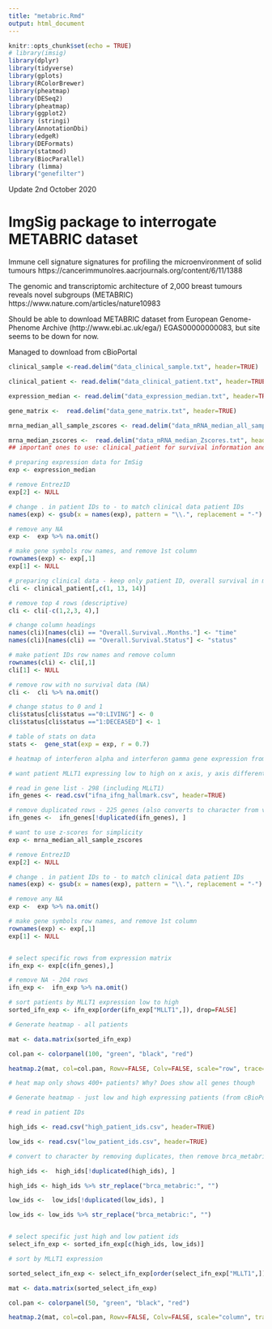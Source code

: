 ```yaml
---
title: "metabric.Rmd"
output: html_document
---
```


```r
knitr::opts_chunk$set(echo = TRUE)
# library(imsig)
library(dplyr)
library(tidyverse)
library(gplots)
library(RColorBrewer)
library(pheatmap)
library(DESeq2)
library(pheatmap)
library(ggplot2)
library (stringi)
library(AnnotationDbi)
library(edgeR)
library(DEFormats)
library(statmod)
library(BiocParallel)
library (limma)
library("genefilter")
```

Update 2nd October 2020

# ImgSig package to interrogate METABRIC dataset

Immune cell signature signatures for profiling the microenvironment of solid tumours https://cancerimmunolres.aacrjournals.org/content/6/11/1388

The genomic and transcriptomic architecture of 2,000 breast tumours reveals novel subgroups (METABRIC) https://www.nature.com/articles/nature10983

Should be able to download METABRIC dataset from European Genome-Phenome Archive (http://www.ebi.ac.uk/ega/) EGAS00000000083, but site seems to be down for now.

Managed to download from cBioPortal

```r
clinical_sample <-read.delim("data_clinical_sample.txt", header=TRUE)

clinical_patient <- read.delim("data_clinical_patient.txt", header=TRUE, na.strings = c("", "NA"))

expression_median <- read.delim("data_expression_median.txt", header=TRUE, na.strings = c("", "NA"))

gene_matrix <-  read.delim("data_gene_matrix.txt", header=TRUE)

mrna_median_all_sample_zscores <- read.delim("data_mRNA_median_all_sample_Zscores.txt", header=TRUE)

mrna_median_zscores <-  read.delim("data_mRNA_median_Zscores.txt", header=TRUE)
## important ones to use: clinical_patient for survival information and expression_median for gene expression matrix (ImSig uses TPM/FPKM not Z-scores) ##
```


```r
# preparing expression data for ImSig
exp <- expression_median

# remove EntrezID
exp[2] <- NULL

# change . in patient IDs to - to match clinical data patient IDs
names(exp) <- gsub(x = names(exp), pattern = "\\.", replacement = "-")  

# remove any NA
exp <-  exp %>% na.omit()

# make gene symbols row names, and remove 1st column
rownames(exp) <- exp[,1]
exp[1] <- NULL

# preparing clinical data - keep only patient ID, overall survival in months and status (live/dead)
cli <- clinical_patient[,c(1, 13, 14)]

# remove top 4 rows (descriptive)
cli <- cli[-c(1,2,3, 4),]

# change column headings
names(cli)[names(cli) == "Overall.Survival..Months."] <- "time"
names(cli)[names(cli) == "Overall.Survival.Status"] <- "status"

# make patient IDs row names and remove column
rownames(cli) <- cli[,1]
cli[1] <- NULL

# remove row with no survival data (NA)
cli <-  cli %>% na.omit()

# change status to 0 and 1
cli$status[cli$status =="0:LIVING"] <- 0
cli$status[cli$status =="1:DECEASED"] <- 1
```

```r
# table of stats on data
stats <-  gene_stat(exp = exp, r = 0.7)
```

```r
# heatmap of interferon alpha and interferon gamma gene expression from Hallmark gene sets compared with MLLT1 expression

# want patient MLLT1 expressing low to high on x axis, y axis different genes from ifn a and ifn g

# read in gene list - 298 (including MLLT1)
ifn_genes <- read.csv("ifna_ifng_hallmark.csv", header=TRUE)

# remove duplicated rows - 225 genes (also converts to character from vector?)
ifn_genes <-  ifn_genes[!duplicated(ifn_genes), ]

# want to use z-scores for simplicity
exp <- mrna_median_all_sample_zscores

# remove EntrezID
exp[2] <- NULL

# change . in patient IDs to - to match clinical data patient IDs
names(exp) <- gsub(x = names(exp), pattern = "\\.", replacement = "-")  

# remove any NA
exp <-  exp %>% na.omit()

# make gene symbols row names, and remove 1st column
rownames(exp) <- exp[,1]
exp[1] <- NULL


# select specific rows from expression matrix
ifn_exp <- exp[c(ifn_genes),]

# remove NA - 204 rows
ifn_exp <-  ifn_exp %>% na.omit()

# sort patients by MLLT1 expression low to high
sorted_ifn_exp <- ifn_exp[order(ifn_exp["MLLT1",]), drop=FALSE]


```

```r

# Generate heatmap - all patients

mat <- data.matrix(sorted_ifn_exp)

col.pan <- colorpanel(100, "green", "black", "red")

heatmap.2(mat, col=col.pan, Rowv=FALSE, Colv=FALSE, scale="row", trace="none", dendrogram="none", cexRow=0.1, cexCol=0.1, density.info="none")

# heat map only shows 400+ patients? Why? Does show all genes though


```

```r

# Generate heatmap - just low and high expressing patients (from cBioPortal EXP>1 and EXP<-1)

# read in patient IDs

high_ids <- read.csv("high_patient_ids.csv", header=TRUE)

low_ids <- read.csv("low_patient_ids.csv", header=TRUE)

# convert to character by removing duplicates, then remove brca_metabric from each name

high_ids <-  high_ids[!duplicated(high_ids), ]

high_ids <- high_ids %>% str_replace("brca_metabric:", "")

low_ids <-  low_ids[!duplicated(low_ids), ]

low_ids <- low_ids %>% str_replace("brca_metabric:", "")


# select specific just high and low patient ids
select_ifn_exp <- sorted_ifn_exp[c(high_ids, low_ids)]

# sort by MLLT1 expression 

sorted_select_ifn_exp <- select_ifn_exp[order(select_ifn_exp["MLLT1",]), drop=FALSE]

mat <- data.matrix(sorted_select_ifn_exp)

col.pan <- colorpanel(50, "green", "black", "red")

heatmap.2(mat, col=col.pan, Rowv=FALSE, Colv=FALSE, scale="column", trace="none", dendrogram="none", cexRow=0.1, cexCol=0.1, density.info="none")


```
